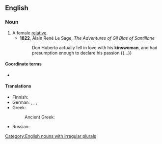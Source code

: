 ==English==

===Noun===
{{en-noun|kinswomen}}

# A female [[relative]].
#* '''1822''', Alain René Le Sage, ''The Adventures of Gil Blas of Santillane''
#*: Don Huberto actually fell in love with his '''kinswoman''', and had presumption enough to declare his passion {{...}}

====Coordinate terms====
* {{l|en|kinsman}}

====Translations====
{{trans-top|female relative}}
* Finnish: {{t|fi|[[naispuolinen]] [[sukulainen]]}}
* German: {{t+|de|Verwandte|f}}, {{t+|de|Angehörige|f}}, {{t|de|Landsfrau|f}}, {{t+|de|Landsmännin|f}}
* Greek:
*: Ancient Greek: {{t|grc|συγγενής|f}}
{{trans-mid}}
* Russian: {{t+|ru|ро́дственница|f}}
{{trans-bottom}}

[[Category:English nouns with irregular plurals]]